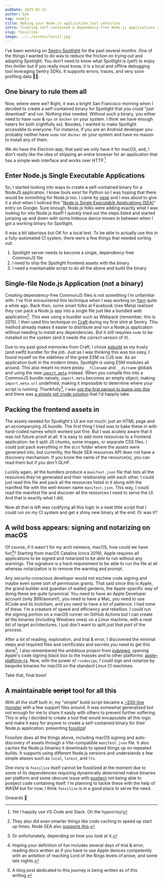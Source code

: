 ```yaml
---
pubDate: 2025-02-12
author: byk
tag: nodejs
title: Making your Node.js application last centuries
intro: Creating self-contained & dependency-free Node.js applications across platforms
slug: fossilize
image: ../../assets/fossil.jpg
---
```


I’ve been working on [Sentry Spotlight][1] for the past several months. One of the things I wanted to do was to reduce the friction on trying out and adopting Spotlight.
You don’t need to know what Spotlight is (yet!) to enjoy this thriller but if you really must know, it is a local and offline debugging tool leveraging Sentry SDKs. It supports errors, traces, and very soon profiling data 🤞🏻.

## One binary to rule them all

Now, where were we? Right, it was a bright San Francisco morning when I decided to create a self-contained binary for Spotlight that you could "just download" and run. Nothing else needed. Without such a binary, you either need to have `node` & `npx` or `docker` on your system. I think we have enough haters for both (rightfully so). Besides, I wanted to make Spotlight accessible to everyone. For
instance, if you are an Android developer you probably neither have `node` nor `docker` on your system and have no reason to install any of them.

We do have the Electron app, that said we only have it for macOS, and, I don't really
like the idea of shipping an entire browser for an application that has a simple web
interface and works over HTTP.[^1]

## Enter Node.js Single Executable Applications

So, I started looking into ways to create a self-contained binary for a NodeJS application. I know tools exist for Python so I was hoping that there would be _something_ for Node.js too. I came by [nexe][2] and I was
about to give it a shot when I noticed this "[Node.js Single Executable Applications (SEA)][3]" entry on Google. Sure enough, Node.js folks were adding exactly what I was looking for into Node.js itself! I quickly tried out the steps listed and started jumping up and down with some hideous dance moves in between when I got a working binary for Spotlight.

It was a bit laborious but OK for a local test. To be able to actually use this in a fully-automated CI system, there were a few things that needed sorting out:

1. Spotlight server needs to become a single, dependency-free CommonJS file
1. I need to ship the Spotlight frontend assets with the binary
1. I need a maintainable script to do all the above and build the binary

## Single-file Node.js Application (not a binary)

Creating dependency-free CommonJS files is not something I'm unfamiliar with. I've first encountered this technique when I was working on [Yarn][4] quite a while ago. Back then, some smart folks at Facebook (nee Meta) realized they can pack a Node.js app into a single file just like a bundled web application[^2]. This was using a bundler such as Webpack (remember, this is 2015). I then used this technique on [Craft][5] during my first stint at Sentry. This method already makes it easier to distribute and run a Node.js application without needing to install any dependencies. But it still requires `node` to be installed on the system (and it needs the _correct_ version of it).

Due to my past good memories from Craft, I chose [esbuild][6] as my trusty (and swift) bundler for the job. Just as I was thinking this was too easy, I found myself
on the sidelines of the great ESM vs CJS war. As an application built in the modern times, Spotlight is using ESM modules all around. This also meant no more pesky `__filename` and `__dirname` globals and using the new [`import.meta`][7] instead.
When you compile this into a CommonJS bundle naively, `import.meta` becomes an empty object, making `import.meta.url` undefined, making it impossible to determine where your script is running. Thankfully[^3], I was [not the first person to bump into this][8] and there was [a simple yet crude solution][9] that I'd happily take.

## Packing the frontend assets in

The assets needed for Spotlight's UI are not much: just an HTML page and an accompanying JS bundle. The first thing I tried was to bake these in with hard-coded names which worked just fine.
But I was acutely aware that it was not future-proof at all. It is easy to add more resources to a frontend application: be it split JS chunks, some images, or separate CSS files.
I could just pack everything in the `dist` folder where the assets were generated into, but currently, the Node SEA resources API does not have a discovery mechanism. If you know the name of the resource(s), you can read them but if you don't GLHF.

Luckily again, all the bundlers produce a `manifest.json` file that lists all the resources they've generated and their relationship with each other. I could just read this file and pack all the resources listed in it along with the manifest file with the well-known name `manifest.json`. This way, I could read the manifest file and discover all the resources I need to serve the UI. And that is exactly what I did.

Now all that is left was codifying all this logic in a neat little script that I could run on my CI system and get a shiny new binary at the end. Or was it?

## A wild boss appears: signing and notarizing on macOS

Of course, if it wasn't for my arch nemesis, macOS, how could we have fun[^4]? Starting from macOS Catalina (circa 2019), Apple requires all applications to be signed and notarized to be able to run without any warnings. The signature is a
hard-requirement to be able to run the file at all whereas notarization is to remove the warning and prompt.

Any security-conscious developer would not eschew code signing and maybe even some sort of permission grants. That said since this is Apple, the grand builder and guardian of walled gardens, the Apple-specific way of doing these are quite tyrannical. You need to have an Apple Developer account (only $99/annum!), you need
to have a Mac, you need to use XCode and its toolchain, and you need to have a lot of patience. I had none of these. I'm a creature of speed and efficiency and rebellion.
I _could_ run the signing portion on a macOS runner on GitHub Actions but I can create all the binaries (including Windows ones) on a Linux machine, with a neat list of target architectures. I just don't want to split _just that part_ of the process.

After a lot of reading, exploration, and trial & error, I discovered the minimal steps
and required files and certificates and secrets you need to get this done[^5]. I also remembered the ambitious project from [indygreg][10], opening Apple's code signing black box to the masses and to other platforms: [apple-platform-rs][11].
Now, with the power of `rcodesign`, I could sign and notarize by bespoke binaries
for macOS on the standard Linux CI machines.

Take that, final boss!

## A maintainable ~~script~~ tool for all this

With all the stuff built in, my "simple" build script became a [~200-line monster][12] with a few support files around. It was somewhat generalized but not enough for me to share it easily with others to prevent further suffering. This is why I decided to create a tool that would encapsulate all this logic and make it easy for anyone to create a self-contained binary for their Node.js application: presenting [fossilize][13]!

Fossilize does all the things above, including macOS signing and auto-discovery of assets through a Vite-compatible `manifest.json` file. It also caches the Node.js binaries it downloads to speed things up on repeated builds. It supports using different Node.js versions and understands a few simple aliases such as `local`, `latest`, and `lts`.

One irony is `fossilize` itself cannot be fossilized at the moment due to some of its dependencies requiring dynamically determined native binaries per platform and some obscure issue with [postject][14] not being able to postject code containing itself.
I'm planning to tackle these with the help of WASM but for now, I think `fossilize` is in a good place to serve the need.

Onwards 🚀

[^1]: Yet I happily use VS Code and Slack. Oh the hypocrisy!
[^2]: They also did even smarter things like code caching to speed up start up times. Node SEA also [supports this](https://nodejs.org/api/single-executable-applications.html#v8-code-cache-support).
[^3]: Or unfortunately, depending on how you look at it.
[^4]: Hoping your definition of fun includes several days of trial & error, reading docs written as if you have to use Apple devices competently with an ambition of reaching Lord of the Rings levels of prose, and some late nights.
[^5]: A blog post dedicated to this journey is being written as of this writing.

[1]: https://spotlightjs.com/
[2]: https://github.com/nexe/nexe
[3]: https://nodejs.org/api/single-executable-applications.html#single-executable-applications
[4]: https://classic.yarnpkg.com/lang/en/
[5]: https://github.com/getsentry/craft/
[6]: https://esbuild.github.io/
[7]: https://developer.mozilla.org/en-US/docs/Web/JavaScript/Reference/Operators/import.meta
[8]: https://github.com/evanw/esbuild/issues/1492
[9]: https://github.com/evanw/esbuild/issues/1492#issuecomment-893144483
[10]: https://gregoryszorc.com/
[11]: https://github.com/indygreg/apple-platform-rs/
[12]: https://github.com/getsentry/spotlight/blob/bb7a499e5f95db84bab3c2929762ddc87cf36350/packages/spotlight/build.js
[13]: https://github.com/BYK/fossilize
[14]: https://github.com/nodejs/postject
